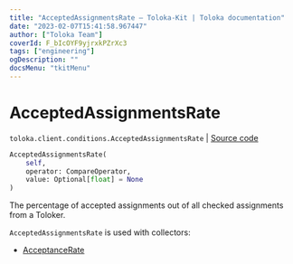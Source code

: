 ```yaml
---
title: "AcceptedAssignmentsRate — Toloka-Kit | Toloka documentation"
date: "2023-02-07T15:41:58.967447"
author: ["Toloka Team"]
coverId: F_bIcOYF9yjrxkPZrXc3
tags: ["engineering"]
ogDescription: ""
docsMenu: "tkitMenu"
---
```


# AcceptedAssignmentsRate
`toloka.client.conditions.AcceptedAssignmentsRate` | [Source code](https://github.com/Toloka/toloka-kit/blob/v1.1.3/src/client/conditions.py#L95)

```python
AcceptedAssignmentsRate(
    self,
    operator: CompareOperator,
    value: Optional[float] = None
)
```

The percentage of accepted assignments out of all checked assignments from a Toloker.

`AcceptedAssignmentsRate` is used with collectors:
- [AcceptanceRate](/docs/toloka-kit/reference/toloka.client.collectors.AcceptanceRate)

